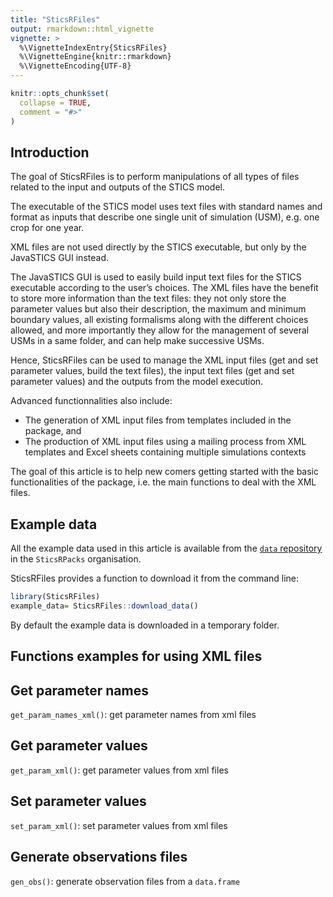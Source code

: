 ```yaml
---
title: "SticsRFiles"
output: rmarkdown::html_vignette
vignette: >
  %\VignetteIndexEntry{SticsRFiles}
  %\VignetteEngine{knitr::rmarkdown}
  %\VignetteEncoding{UTF-8}
---
```


```r
knitr::opts_chunk$set(
  collapse = TRUE,
  comment = "#>"
)
```

## Introduction

The goal of SticsRFiles is to perform manipulations of all types of files related to the input and outputs of the STICS model. 

The executable of the STICS model uses text files with standard names and format as inputs that describe one single unit of simulation (USM), e.g. one crop for one year.    

XML files are not used directly by the STICS executable, but only by the JavaSTICS GUI instead. 

The JavaSTICS GUI is used to easily build input text files for the STICS executable according to the user's choices. The XML files have the benefit to store more information than the text files: they not only store the parameter values but also their description, the maximum and minimum boundary values, all existing formalisms along with the different choices allowed, and more importantly they allow for the management of several USMs in a same folder, and can help make successive USMs.

Hence, SticsRFiles can be used to manage the XML input files (get and set parameter values, build the text files), the input text files (get and set parameter values) and the outputs from the model execution. 

Advanced functionnalities also include:

* The generation of XML input files from templates included in the package, and   
* The production of XML input files using a mailing process from XML templates and Excel sheets containing multiple simulations contexts 


The goal of this article is to help new comers getting started with the basic functionalities of the package, i.e. the main functions to deal with the XML files.

<!-- * `get_param_names_xml()`: get parameter names from xml files;  
* `get_param_xml()`: get parameter values from xml files;
* `set_param_xml()`: set parameter values from xml files;
* `gen_obs()`: generate observation files from a `data.frame`
-->

## Example data

All the example data used in this article is available from the [`data` repository](https://github.com/SticsRPacks/data) in the `SticsRPacks` organisation.  

SticsRFiles provides a function to download it from the command line: 

```r
library(SticsRFiles)
example_data= SticsRFiles::download_data()
```

By default the example data is downloaded in a temporary folder. 


## Functions examples for using XML files
## Get parameter names

`get_param_names_xml()`: get parameter names from xml files

## Get parameter values

`get_param_xml()`: get parameter values from xml files

## Set parameter values

`set_param_xml()`: set parameter values from xml files

## Generate observations files

`gen_obs()`: generate observation files from a `data.frame`


